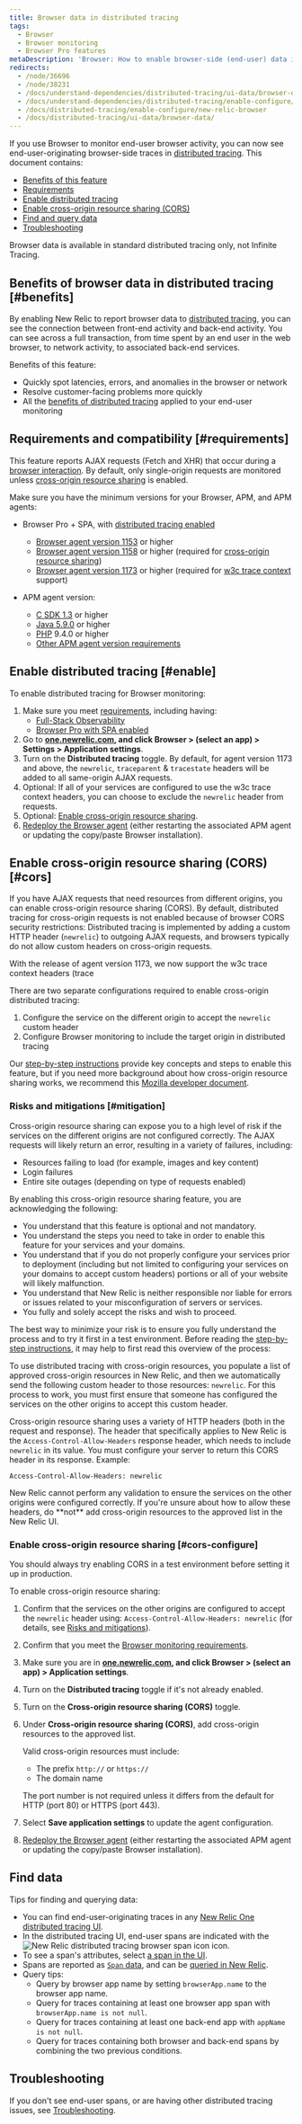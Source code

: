 ```yaml
---
title: Browser data in distributed tracing
tags:
  - Browser
  - Browser monitoring
  - Browser Pro features
metaDescription: 'Browser: How to enable browser-side (end-user) data in distributed tracing feature.'
redirects:
  - /node/36696
  - /node/38231
  - /docs/understand-dependencies/distributed-tracing/ui-data/browser-data
  - /docs/understand-dependencies/distributed-tracing/enable-configure/new-relic-browser
  - /docs/distributed-tracing/enable-configure/new-relic-browser
  - /docs/distributed-tracing/ui-data/browser-data/
---
```


If you use Browser to monitor end-user browser activity, you can now see end-user-originating browser-side traces in [distributed tracing](/docs/understand-dependencies/distributed-tracing/get-started/introduction-distributed-tracing). This document contains:

* [Benefits of this feature](#benefits)
* [Requirements](#requirements)
* [Enable distributed tracing](#enable)
* [Enable cross-origin resource sharing (CORS)](#cors)
* [Find and query data](#find-data)
* [Troubleshooting](#troubleshooting)

<Callout variant="tip">
  Browser data is available in standard distributed tracing only, not Infinite Tracing.
</Callout>

## Benefits of browser data in distributed tracing [#benefits]

By enabling New Relic to report browser data to [distributed tracing](/docs/understand-dependencies/distributed-tracing/get-started/introduction-distributed-tracing), you can see the connection between front-end activity and back-end activity. You can see across a full transaction, from time spent by an end user in the web browser, to network activity, to associated back-end services.

Benefits of this feature:

* Quickly spot latencies, errors, and anomalies in the browser or network
* Resolve customer-facing problems more quickly
* All the [benefits of distributed tracing](/docs/understand-dependencies/distributed-tracing/get-started/introduction-distributed-tracing) applied to your end-user monitoring

## Requirements and compatibility [#requirements]

This feature reports AJAX requests (Fetch and XHR) that occur during a [browser interaction](/docs/browser/single-page-app-monitoring/use-spa-data/spa-data-collection#browser-interaction). By default, only single-origin requests are monitored unless [cross-origin resource sharing](#cors) is enabled.

Make sure you have the minimum versions for your Browser, APM, and APM agents:

* Browser Pro + SPA, with [distributed tracing enabled](#enable)

  * [Browser agent version 1153](/docs/release-notes/new-relic-browser-release-notes/browser-agent-release-notes/browser-agent-v1153) or higher
  * [Browser agent version 1158](/docs/release-notes/new-relic-browser-release-notes/browser-agent-release-notes/browser-agent-v1158) or higher (required for [cross-origin resource sharing](#cors))
  * [Browser agent version 1173](https://docs.newrelic.com/docs/release-notes/new-relic-browser-release-notes/browser-agent-release-notes/browser-agent-v1173) or higher (required for [w3c trace context](https://www.w3.org/TR/trace-context/) support)
* APM agent version:

  * [C SDK 1.3](/docs/release-notes/agent-release-notes/c-sdk-release-notes) or higher
  * [Java 5.9.0](/docs/release-notes/agent-release-notes/java-release-notes/java-agent-590) or higher
  * [PHP](https://docs.newrelic.com/docs/release-notes/agent-release-notes/php-release-notes/php-agent-940249) 9.4.0 or higher
  * [Other APM agent version requirements](https://docs.newrelic.com/docs/understand-dependencies/distributed-tracing/enable-configure/enable-distributed-tracing#compatibility-requirements)

## Enable distributed tracing [#enable]

To enable distributed tracing for Browser monitoring:

1. Make sure you meet [requirements](#requirements), including having:
   * [Full-Stack Observability](https://newrelic.com/products/application-monitoring/pricing)
   * [Browser Pro with SPA enabled](/docs/browser/single-page-app-monitoring/get-started/install-single-page-app-monitoring-new-relic-browser#enable-spa)
2. Go to **[one.newrelic.com](http://one.newrelic.com), and click Browser > (select an app) > Settings > Application settings**.
3. Turn on the **Distributed tracing** toggle. By default, for agent version 1173 and above, the `newrelic`, `traceparent` & `tracestate` headers will be added to all same-origin AJAX requests.
4. Optional: If all of your services are configured to use the w3c trace context headers, you can choose to exclude the `newrelic` header from requests.
5. Optional: [Enable cross-origin resource sharing](#cors).
6. [Redeploy the Browser agent](/docs/browser/new-relic-browser/installation/upgrade-browser-agent) (either restarting the associated APM agent or updating the copy/paste Browser installation).

## Enable cross-origin resource sharing (CORS) [#cors]

If you have AJAX requests that need resources from different origins, you can enable cross-origin resource sharing (CORS). By default, distributed tracing for cross-origin requests is not enabled because of browser CORS security restrictions: Distributed tracing is implemented by adding a custom HTTP header (`newrelic`) to outgoing AJAX requests, and browsers typically do not allow custom headers on cross-origin requests.

With the release of agent version 1173, we now support the w3c trace context headers (trace

There are two separate configurations required to enable cross-origin distributed tracing:

1. Configure the service on the different origin to accept the `newrelic` custom header
2. Configure Browser monitoring to include the target origin in distributed tracing

Our [step-by-step instructions](#cors-configure) provide key concepts and steps to enable this feature, but if you need more background about how cross-origin resource sharing works, we recommend this [Mozilla developer document](https://developer.mozilla.org/en-US/docs/Web/HTTP/CORS).

### Risks and mitigations [#mitigation]

<Callout variant="caution">
  Cross-origin resource sharing can expose you to a high level of risk if the services on the different origins are not configured correctly. The AJAX requests will likely return an error, resulting in a variety of failures, including:

  * Resources failing to load (for example, images and key content)
  * Login failures
  * Entire site outages (depending on type of requests enabled)

  By enabling this cross-origin resource sharing feature, you are acknowledging the following:

  * You understand that this feature is optional and not mandatory.
  * You understand the steps you need to take in order to enable this feature for your services and your domains.
  * You understand that if you do not properly configure your services prior to deployment (including but not limited to configuring your services on your domains to accept custom headers) portions or all of your website will likely malfunction.
  * You understand that New Relic is neither responsible nor liable for errors or issues related to your misconfiguration of servers or services.
  * You fully and solely accept the risks and wish to proceed.
</Callout>

The best way to minimize your risk is to ensure you fully understand the process and to try it first in a test environment. Before reading the [step-by-step instructions](#cors-configure), it may help to first read this overview of the process:

To use distributed tracing with cross-origin resources, you populate a list of approved cross-origin resources in New Relic, and then we automatically send the following custom header to those resources: `newrelic`. For this process to work, you must first ensure that someone has configured the services on the other origins to accept this custom header.

Cross-origin resource sharing uses a variety of HTTP headers (both in the request and response). The header that specifically applies to New Relic is the `Access-Control-Allow-Headers` response header, which needs to include `newrelic` in its value. You must configure your server to return this CORS header in its response. Example:

`Access-Control-Allow-Headers: newrelic`

<Callout variant="important">
  New Relic cannot perform any validation to ensure the services on the other origins were configured correctly. If you're unsure about how to allow these headers, do **not** add cross-origin resources to the approved list in the New Relic UI.
</Callout>

### Enable cross-origin resource sharing [#cors-configure]

<Callout variant="caution">
  You should always try enabling CORS in a test environment before setting it up in production.
</Callout>

To enable cross-origin resource sharing:

1. Confirm that the services on the other origins are configured to accept the `newrelic` header using: `Access-Control-Allow-Headers: newrelic` (for details, see [Risks and mitigations](#mitigation)).
2. Confirm that you meet the [Browser monitoring requirements](#requirements).
3. Make sure you are in **[one.newrelic.com](http://one.newrelic.com), and click Browser > (select an app) > Application settings**.
4. Turn on the **Distributed tracing** toggle if it's not already enabled.
5. Turn on the **Cross-origin resource sharing (CORS)** toggle.
6. Under **Cross-origin resource sharing (CORS)**, add cross-origin resources to the approved list.

   <Callout variant="important">
     Valid cross-origin resources must include:

     * The prefix `http://` or `https://`
     * The domain name

     The port number is not required unless it differs from the default for HTTP (port 80) or HTTPS (port 443).
   </Callout>
7. Select **Save application settings** to update the agent configuration.
8. [Redeploy the Browser agent](/docs/browser/new-relic-browser/installation/upgrade-browser-agent) (either restarting the associated APM agent or updating the copy/paste Browser installation).

## Find data

Tips for finding and querying data:

* You can find end-user-originating traces in any [New Relic One distributed tracing UI](/docs/understand-dependencies/distributed-tracing/ui-data/additional-distributed-tracing-features-new-relic-one).
* In the distributed tracing UI, end-user spans are indicated with the ![New Relic distributed tracing browser span icon](./images/distributed-tracing-browser-span-icon.png "distributed-tracing-browser-span-icon.png") icon.
* To see a span's attributes, select [a span in the UI](/docs/apm/distributed-tracing/ui-data/understand-use-distributed-tracing-data#span-details).
* Spans are reported as [`Span` data](/attribute-dictionary?attribute_name=&events_tids%5B%5D=8337), and can be [queried in New Relic](/docs/using-new-relic/data/understand-data/query-new-relic-data).
* Query tips:
  * Query by browser app name by setting `browserApp.name` to the browser app name.
  * Query for traces containing at least one browser app span with `browserApp.name is not null`.
  * Query for traces containing at least one back-end app with `appName is not null`.
  * Query for traces containing both browser and back-end spans by combining the two previous conditions.

## Troubleshooting

If you don't see end-user spans, or are having other distributed tracing issues, see [Troubleshooting](/docs/apm/distributed-tracing/troubleshooting/troubleshooting-missing-trace-data#browser-data).
